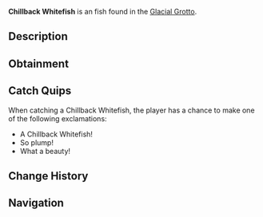 {{FishInfobox
|image          = Chillback Whitefish.png
|rarity         = Unusual
|sea            = First Sea
|location       = [[Glacial Grotto]]
|sublocation    = 
|sources        = Fishing Rod
|radar_location = 
|xp             = 130
|weather        = 
|time           = 
|season         = Winter
|bait           = Worm
|base_weight    = 5.5
|base_value     = 280
|weight_range   = 3
|base_chance    = 55
|base_resil     = 65
}}
'''Chillback Whitefish''' is an {{Rarity|Unusual}} fish found in the [[Glacial Grotto]].

== Description ==
{{Description|A plump fish with a glimmering white body and pale silver fins.|Bestiary Entry}}

== Obtainment ==
{{Description|Swims in the middle depths of the grotto.|Bestiary Hint}}
{{Fish Availability|
Glacial Grotto
|top_rods      = 
Training Rod\247647.85\247647.85;
Azure Of Lagoon\219932.62\174427.59;
Firefly Rod\215952.15\180372.91;
Flimsy Rod\213358.91\181633.06;
Summit Rod\207605.92\145419.25;
Ethereal Prism Rod\182426.19\184986.58;
Fungal Rod\188122.21\184609.78;
Candy Cane Rod\149161.67\143592.03;
No-Life Rod\205847.21\179072.38;
Depthseeker Rod\205258.96\141125.78;
Free Spirit Rod\204012.92\157699.27;
Verdant Shear Rod\203972.68\151591.3;
Avalanche Rod\202000.93\137805.48;
Trident Rod\198819.04\126529.53;
Blazebringer Rod\191140.84\161079;
Zeus Rod\189728.47\151158.18;
Challenger's Rod\187060.01\162521.08;
Volcanic Rod\185228.27\114715.69;
Astralhook Rod\183039.07\143533.75;
Seraphic Rod\177452.38\177452.38;
Rod Of The Depths\168720.22\147115.22;
Rod Of The Forgotten Fang\162104.9\162005.82;
Rod Of The Exalted One\145676.16\138204.01;
Steady Rod\90364.71\72956.58
|recommended   = Training Rod
}}

== Catch Quips ==
When catching a Chillback Whitefish, the player has a chance to make one of the following exclamations:
* A Chillback Whitefish!
* So plump!
* What a beauty!

== Change History ==
{{Change History|{{subst:Current Version}}}}

== Navigation ==
{{Fish Navbox|Glacial Grotto}}